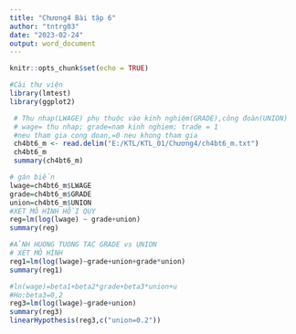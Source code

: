 ---
title: "Chương4 Bài tập 6"
author: "tntrg03"
date: "2023-02-24"
output: word_document
---

```{r setup, include=FALSE}
knitr::opts_chunk$set(echo = TRUE)
```

```{r}
#Cài thư viện
library(lmtest)
library(ggplot2)
```
```{r}
 # Thu nhap(LWAGE) phụ thuộc vào kinh nghiệm(GRADE),công đoàn(UNION)
 # wage= thu nhap; grade=nam kinh nghiem; trade = 1 
 #neu tham gia cong doan,=0 neu khong tham gia 
 ch4bt6_m <- read.delim("E:/KTL/KTL_01/Chương4/ch4bt6_m.txt")
 ch4bt6_m
 summary(ch4bt6_m)
```
```{r}
# gán biến
lwage=ch4bt6_m$LWAGE
grade=ch4bt6_m$GRADE
union=ch4bt6_m$UNION
#XÉT MÔ HÌNH HỒI QUY
reg=lm(log(lwage) ~ grade+union)
summary(reg)
```
```{r}
#ẢNH HUONG TUONG TAC GRADE vs UNION
# XÉT MÔ HÌNH
reg1=lm(log(lwage)~grade+union+grade*union)
summary(reg1)
```
```{r}
#ln(wage)=beta1+beta2*grade+beta3*union+u
#Ho:beta3=0,2
reg3=lm(log(lwage)~grade+union)
summary(reg3)
linearHypothesis(reg3,c("union=0.2"))
```

